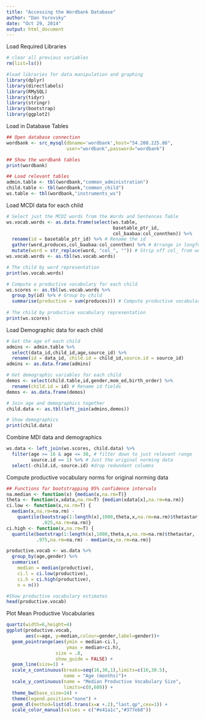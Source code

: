 ```yaml
---
title: "Accessing the Wordbank Database"
author: "Dan Yurovsky"
date: "Oct 29, 2014"
output: html_document
---
```


Load Required Libraries
```r
# clear all previous variables
rm(list=ls())

#load libraries for data manipulation and graphing
library(dplyr)
library(directlabels)
library(RMySQL)
library(tidyr)
library(stringr)
library(bootstrap)
library(ggplot2)
```

Load in Database Tables
```r
## Open database connection
wordbank <- src_mysql(dbname='wordbank',host="54.200.225.86", 
                      user="wordbank",password="wordbank")

## Show the wordbank tables
print(wordbank)

## Load relevant tables
admin.table <- tbl(wordbank,"common_administration")
child.table <- tbl(wordbank,"common_child")
ws.table <- tbl(wordbank,"instruments_ws")
```

Load MCDI data for each child
```r
# Select just the MCDI words from the Words and Sentences Table
ws.vocab.words <- as.data.frame(select(ws.table,
                                       basetable_ptr_id,
                                       col_baabaa:col_connthen)) %>%
  rename(id = basetable_ptr_id) %>% # Rename the id
  gather(word,produces,col_baabaa:col_connthen) %>% # Arrange in longform
  mutate(word = str_replace(word, "col_", "")) # Strip off col_ from words
ws.vocab.words <- as.tbl(ws.vocab.words)

# The child by word representation
print(ws.vocab.words)

# Compute a productive vocabulary for each child
ws.scores <- as.tbl(ws.vocab.words %>%
  group_by(id) %>% # Group by child
  summarise(productive = sum(produces))) # Compute productive vocabulary
  
# The child by productive vocabulary representation
print(ws.scores)
```

Load Demographic data for each child
```r
# Get the age of each child
admins <- admin.table %>%
  select(data_id,child_id,age,source_id) %>%
  rename(id = data_id, child.id = child_id,source.id = source_id) 
admins <- as.data.frame(admins)

# Get demographic variables for each child
demos <- select(child.table,id,gender,mom_ed,birth_order) %>%
  rename(child.id = id) # Rename id fields
demos <- as.data.frame(demos)

# Join age and demographics together
child.data <- as.tbl(left_join(admins,demos))

# Show demographics
print(child.data)
```

Combine MDI data and demographics
```r
ws.data <- left_join(ws.scores, child.data) %>%
  filter(age >= 16 & age <= 30, # filter down to just relevant range
         source.id == 1) %>% # Just the original norming data
  select(-child.id,-source.id) #drop redundant columns
```

Compute productive vocabulary norms for original norming data
```r
## Functions for bootstrapping 95% confidence intervals
na.median <- function(x) {median(x,na.rm=T)}
theta <- function(x,xdata,na.rm=T) {median(xdata[x],na.rm=na.rm)}
ci.low <- function(x,na.rm=T) {
  median(x,na.rm=na.rm) - 
    quantile(bootstrap(1:length(x),1000,theta,x,na.rm=na.rm)$thetastar,
             .025,na.rm=na.rm)}
ci.high <- function(x,na.rm=T) {
  quantile(bootstrap(1:length(x),1000,theta,x,na.rm=na.rm)$thetastar,
           .975,na.rm=na.rm) - median(x,na.rm=na.rm)}

productive.vocab <- ws.data %>%
  group_by(age,gender) %>%
  summarise(
    median = median(productive),
    ci.l = ci.low(productive),
    ci.h = ci.high(productive),
    n = n())

#Show productive vocabulary estimates
head(productive.vocab)
```

Plot Mean Productive Vocabularies
```r
quartz(width=6,height=4)
ggplot(productive.vocab,
       aes(x=age, y=median,colour=gender,label=gender))+
  geom_pointrange(aes(ymin = median-ci.l,
                      ymax = median+ci.h),
                  size = .8,
                  show_guide = FALSE) +
  geom_line(size=1) +
  scale_x_continuous(breaks=seq(16,30,1),limits=c(16,30.5),
                     name = "Age (months)")+
  scale_y_continuous(name = "Median Productive Vocabulary Size",
                     limits=c(0,680)) +
  theme_bw(base_size=14) +
  theme(legend.position="none") +
  geom_dl(method=list(dl.trans(x=x +.2),"last.qp",cex=1)) +
  scale_color_manual(values = c("#e41a1c","#377eb8"))
```